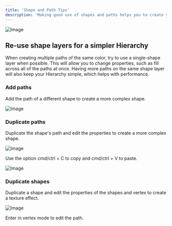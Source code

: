 ```yaml
---
title: 'Shape and Path Tips'
description: 'Making good use of shapes and paths helps you to create your designs more easily. In this example, you can find 3 different ways to use shapes and paths.'
---
```


![Image](/images/editor/fundamentals/8f66363b-d00f-4c06-b3a2-a784c81ef2ea.webp)

## Re-use shape layers for a simpler Hierarchy 

When creating multiple paths of the same color, try to use a single-shape layer when possible. This will allow you to change properties, such as fill across all of the paths at once. Having more paths on the same shape layer will also keep your Hierarchy simple, which helps with performance.

### Add paths

Add the path of a different shape to create a more complex shape.

![Image](https://ucarecdn.com/e24837ec-3e57-41a4-a15c-70dabfd0577d/)

### Duplicate paths

Duplicate the shape's path and edit the properties to create a more complex shape.

![Image](https://ucarecdn.com/0a5a5866-73e1-4a02-a0c0-7b3a1b38b078/)

Use the option cmd/ctrl + C to copy and cmd/ctrl + V to paste.

![Image](https://ucarecdn.com/703729bf-92ab-4b01-ba6f-e5c042e35745/)

### Duplicate shapes

Duplicate a shape and edit the properties of the shapes and vertex to create a texture effect.

![Image](https://ucarecdn.com/0f35675a-c0ce-4815-b63f-aaa8b724f642/)

Enter in vertex mode to edit the path.